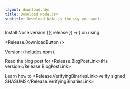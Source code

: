 ```yaml
---
layout: download.hbs
title: Download Node.js®
subtitle: Download Node.js the way you want.
---
```


<section>
  Install Node version <WithNodeRelease status={['Active LTS', 'Maintenance LTS']}>{({ release }) => <Release.VersionDropdown {...release} />}</WithNodeRelease> on <Release.OperatingSystemDropdown /> using <Release.PlatformDropdown />

  <Release.DownloadButton />
</section>

<section>
  <Release.Status /> Version: <Release.Version /> (includes npm <Release.NpmVersion />).

Read the blog post for <Release.BlogPostLink>this version</Release.BlogPostLink>

Learn how to <Release.VerifyingBinariesLink>verify signed SHASUMS</Release.VerifyingBinariesLink>

</section>
